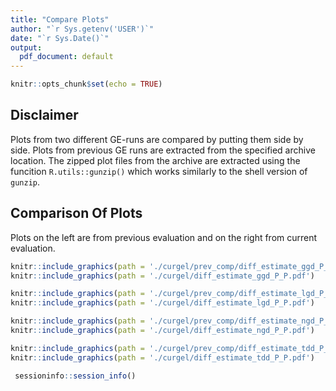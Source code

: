```yaml
---
title: "Compare Plots"
author: "`r Sys.getenv('USER')`"
date: "`r Sys.Date()`"
output:
  pdf_document: default
---
```


```r
knitr::opts_chunk$set(echo = TRUE)
```

## Disclaimer
Plots from two different GE-runs are compared by putting them side by side. Plots from previous GE runs are extracted from the specified archive location. The zipped plot files from the archive are extracted using the funcition `R.utils::gunzip()` which works similarly to the shell version of `gunzip`.



## Comparison Of Plots
Plots on the left are from previous evaluation and on the right from current evaluation. 


```r
knitr::include_graphics(path = './curgel/prev_comp/diff_estimate_ggd_P_P.pdf')
knitr::include_graphics(path = './curgel/diff_estimate_ggd_P_P.pdf')
```


```r
knitr::include_graphics(path = './curgel/prev_comp/diff_estimate_lgd_P_P.pdf')
knitr::include_graphics(path = './curgel/diff_estimate_lgd_P_P.pdf')
```


```r
knitr::include_graphics(path = './curgel/prev_comp/diff_estimate_ngd_P_P.pdf')
knitr::include_graphics(path = './curgel/diff_estimate_ngd_P_P.pdf')
```


```r
knitr::include_graphics(path = './curgel/prev_comp/diff_estimate_tdd_P_P.pdf')
knitr::include_graphics(path = './curgel/diff_estimate_tdd_P_P.pdf')
```


```r
 sessioninfo::session_info()
```

